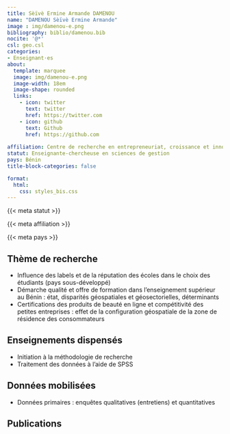 ```yaml
---
title: Sèïvè Ermine Armande DAMENOU
name: "DAMENOU Sèïvè Ermine Armande"
image : img/damenou-e.png
bibliography: biblio/damenou.bib
nocite: '@*'
csl: geo.csl
categories: 
- Enseignant·es
about:
  template: marquee
  image: img/damenou-e.png
  image-width: 18em
  image-shape: rounded
  links:
    - icon: twitter
      text: twitter
      href: https://twitter.com
    - icon: github
      text: Github
      href: https://github.com
      
affiliation: Centre de recherche en entrepreneuriat, croissance et innovation (CRECI), Université de Parakou
statut: Enseignante-chercheuse en sciences de gestion
pays: Bénin
title-block-categories: false

format:
  html: 
    css: styles_bis.css
---
```


::: {#profil}
::: {#statut}
{{< meta statut >}}
:::

::: {#affiliation}
{{< meta affiliation >}}
:::

::: {#pays}
<i class="bi bi-globe2"></i> {{< meta pays >}}\
:::
:::

## <i class="bi bi-ui-checks-grid"></i> Thème de recherche

::: {#liste}
-   Influence des labels et de la réputation des écoles dans le choix des étudiants (pays sous-développé)
-   Démarche qualité et offre de formation dans l'enseignement supérieur au Bénin : état, disparités géospatiales et géosectorielles, déterminants
-   Certifications des produits de beauté en ligne et compétitivité des petites entreprises : effet de la configuration géospatiale de la zone de résidence des consommateurs
:::

## <i class="bi bi-person-video3"></i> Enseignements dispensés

<div>

-   Initiation à la méthodologie de recherche
-   Traitement des données à l'aide de SPSS

</div>

## <i class="bi bi-clipboard-data"></i> Données mobilisées

-   Données primaires : enquêtes qualitatives (entretiens) et quantitatives

## <i class="bi bi-file-earmark-text"></i> Publications

::: {#refs}
:::
